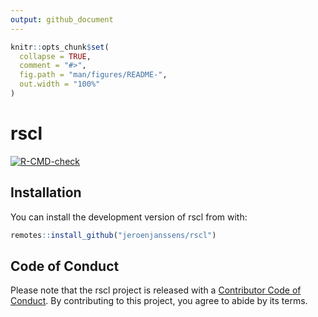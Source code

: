 ```yaml
---
output: github_document
---
```


<!-- README.md is generated from README.Rmd. Please edit that file -->

```r
knitr::opts_chunk$set(
  collapse = TRUE,
  comment = "#>",
  fig.path = "man/figures/README-",
  out.width = "100%"
)
```

# rscl

<!-- badges: start -->
[![R-CMD-check](https://github.com/jeroenjanssens/rscl/workflows/R-CMD-check/badge.svg)](https://github.com/jeroenjanssens/rscl/actions)
<!-- badges: end -->

## Installation

You can install the development version of rscl from with:

``` r
remotes::install_github("jeroenjanssens/rscl")
```

## Code of Conduct

Please note that the rscl project is released with a [Contributor Code of Conduct](https://contributor-covenant.org/version/2/0/CODE_OF_CONDUCT.html). By contributing to this project, you agree to abide by its terms.

